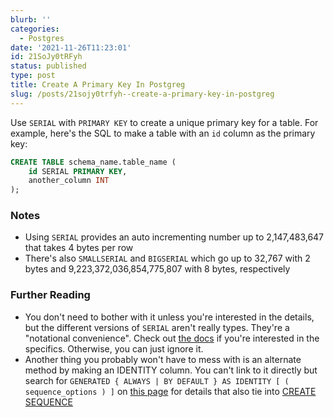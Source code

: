 ```yaml
---
blurb: ''
categories:
  - Postgres
date: '2021-11-26T11:23:01'
id: 21SoJy0tRFyh
status: published
type: post
title: Create A Primary Key In Postgreg
slug: /posts/21sojy0trfyh--create-a-primary-key-in-postgreg
---
```


Use `SERIAL` with `PRIMARY KEY` to create a unique primary key for a table. For example, here's the SQL to make a table with an `id` column as the primary key: 

```sql
CREATE TABLE schema_name.table_name (
    id SERIAL PRIMARY KEY,
    another_column INT
);
```

### Notes

- Using `SERIAL` provides an auto incrementing number up to 2,147,483,647 that takes 4 bytes per row
- There's also `SMALLSERIAL` and `BIGSERIAL` which go up to 32,767 with 2 bytes and 9,223,372,036,854,775,807 with 8 bytes, respectively

###  Further Reading

- You don't need to bother with it unless you're interested in the details, but the different versions of `SERIAL` aren't really types. They're a "notational convenience". Check out [the docs](https://www.postgresql.org/docs/current/datatype-numeric.html#DATATYPE-SERIAL) if you're interested in the specifics. Otherwise, you can just ignore it.
- Another thing you probably won't have to mess with is an alternate method by making an IDENTITY column. You can't link to it directly but search for `GENERATED { ALWAYS | BY DEFAULT } AS IDENTITY [ ( sequence_options ) ]` on [this page](https://www.postgresql.org/docs/current/sql-createtable.html) for details that also tie into [CREATE SEQUENCE](https://www.postgresql.org/docs/current/sql-createsequence.html)



